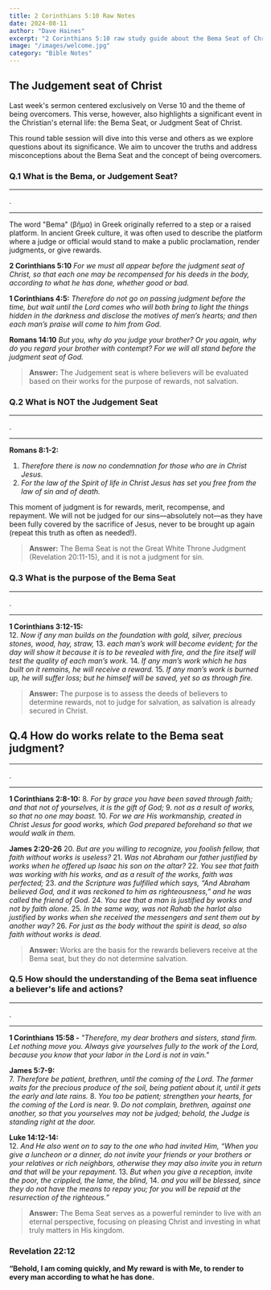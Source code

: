 ```yaml
---
title: 2 Corinthians 5:10 Raw Notes
date: 2024-08-11
author: "Dave Haines"
excerpt: "2 Corinthians 5:10 raw study guide about the Bema Seat of Christ"
image: "/images/welcome.jpg"
category: "Bible Notes"
---
```


## The Judgement seat of Christ

Last week's sermon centered exclusively on Verse 10 and the theme of being overcomers. This verse, however, also highlights a significant event in the Christian's eternal life: the Bema Seat, or Judgment Seat of Christ.

This round table session will dive into this verse and others as we explore questions about its significance. We aim to uncover the truths and address misconceptions about the Bema Seat and the concept of being overcomers.

### Q.1 What is the Bema, or Judgement Seat?

---
.

---

The word "Bema" (βῆμα) in Greek originally referred to a step or a raised platform. In ancient Greek culture, it was often used to describe the platform where a judge or official would stand to make a public proclamation, render judgments, or give rewards.

**2 Corinthians 5:10** *For we must all appear before the judgment seat of Christ, so that each one may be recompensed for his deeds in the body, according to what he has done, whether good or bad.*

**1 Corinthians 4:5:** *Therefore do not go on passing judgment before the time, but wait until the Lord comes who will both bring to light the things hidden in the darkness and disclose the motives of men’s hearts; and then each man’s praise will come to him from God.*

**Romans 14:10** *But you, why do you judge your brother? Or you again, why do you regard your brother with contempt? For we will all stand before the judgment seat of God.*

> **Answer:** The Judgement seat is where believers will be evaluated based on their works for the purpose of rewards, not salvation.


### Q.2 What is NOT the Judgement Seat

---
.

---

**Romans 8:1-2:**
1. *Therefore there is now no condemnation for those who are in Christ Jesus.* 
2. *For the law of the Spirit of life in Christ Jesus has set you free from the law of sin and of death.*

This moment of judgment is for rewards, merit, recompense, and repayment. We will not be judged for our sins—absolutely not—as they have been fully covered by the sacrifice of Jesus, never to be brought up again (repeat this truth as often as needed!).

> **Answer:** The Bema Seat is not the Great White Throne Judgment (Revelation 20:11-15), and it is not a judgment for sin.


### Q.3 What is the purpose of the Bema Seat

---
.

---

**1 Corinthians 3:12-15:**  
12. *Now if any man builds on the foundation with gold, silver, precious stones, wood, hay, straw,*
13. *each man’s work will become evident; for the day will show it because it is to be revealed with fire, and the fire itself will test the quality of each man’s work.* 
14. *If any man’s work which he has built on it remains, he will receive a reward.* 
15. *If any man’s work is burned up, he will suffer loss; but he himself will be saved, yet so as through fire.*

> **Answer:** The purpose is to assess the deeds of believers to determine rewards, not to judge for salvation, as salvation is already secured in Christ.

## Q.4 How do works relate to the Bema seat judgment?

---
.

---

**1 Corinthians 2:8-10:**
8. *For by grace you have been saved through faith; and that not of yourselves, it is the gift of God;* 
9. *not as a result of works, so that no one may boast.* 
10. *For we are His workmanship, created in Christ Jesus for good works, which God prepared beforehand so that we would walk in them.*

**James 2:20-26**
20. *But are you willing to recognize, you foolish fellow, that faith without works is useless?* 
21. *Was not Abraham our father justified by works when he offered up Isaac his son on the altar?* 
22. *You see that faith was working with his works, and as a result of the works, faith was perfected;* 
23. *and the Scripture was fulfilled which says, “And Abraham believed God, and it was reckoned to him as righteousness,” and he was called the friend of God.* 
24. *You see that a man is justified by works and not by faith alone.* 
25. *In the same way, was not Rahab the harlot also justified by works when she received the messengers and sent them out by another way?* 
26. *For just as the body without the spirit is dead, so also faith without works is dead.*

> **Answer:** Works are the basis for the rewards believers receive at the Bema seat, but they do not determine salvation.

### Q.5 How should the understanding of the Bema seat influence a believer's life and actions?

---
.

---

**1 Corinthians 15:58 -** *"Therefore, my dear brothers and sisters, stand firm. Let nothing move you. Always give yourselves fully to the work of the Lord, because you know that your labor in the Lord is not in vain."*

**James 5:7-9:**  
7. *Therefore be patient, brethren, until the coming of the Lord. The farmer waits for the precious produce of the soil, being patient about it, until it gets the early and late rains.* 
8. *You too be patient; strengthen your hearts, for the coming of the Lord is near.* 
9. *Do not complain, brethren, against one another, so that you yourselves may not be judged; behold, the Judge is standing right at the door.*

**Luke 14:12-14:**  
12. *And He also went on to say to the one who had invited Him, “When you give a luncheon or a dinner, do not invite your friends or your brothers or your relatives or rich neighbors, otherwise they may also invite you in return and that will be your repayment.* 
13. *But when you give a reception, invite the poor, the crippled, the lame, the blind,* 
14. *and you will be blessed, since they do not have the means to repay you; for you will be repaid at the resurrection of the righteous.”*

> **Answer:** The Bema Seat serves as a powerful reminder to live with an eternal perspective, focusing on pleasing Christ and investing in what truly matters in His kingdom.


### Revelation 22:12
**“Behold, I am coming quickly, and My reward is with Me, to render to every man according to what he has done.**